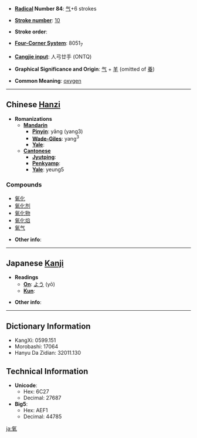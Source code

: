 * '''[[Wiktionary:Chinese radical index| Radical]] Number 84''': [[Wiktionary:Chinese radical index 气|气]]+6 strokes

* '''[[Wiktionary:Chinese total strokes index|Stroke number]]''': [[Wiktionary:Chinese total strokes index 10|10]]

* '''Stroke order''': 

* '''[[Wiktionary:Chinese four corner index|Four-Corner System]]''': 8051<sub>7</sub>

* '''[[Wiktionary:Chinese Cangjie index|Cangjie input]]''': 人弓廿手 (ONTQ)

* '''Graphical Significance and Origin''': [[气]] + [[羊]] (omitted of [[養]])

* '''Common Meaning''': [[oxygen]]

----

== Chinese [[Hanzi]] ==

* '''Romanizations'''
** '''[[Mandarin]]'''
*** '''[[Pinyin]]''': yǎng (yang3)
*** '''[[Wade-Giles]]''': yang<sup>3</sup>
*** '''[[Yale]]''': 
** '''[[Cantonese]]'''
*** '''[[Jyutping]]''':
*** '''[[Penkyamp]]''': 
*** '''[[Yale]]''': yeung5

===Compounds===
*[[氧化]]
*[[氧化剂]]
*[[氧化物]]
*[[氧化焰]]
*[[氧气]]

* '''Other info''': 

----

== Japanese [[Kanji]] ==

* '''Readings'''
** '''[[On]]''': [[よう]] (yō)
** '''[[Kun]]''': 

* '''Other info''':  

----

== Dictionary Information ==

* KangXi: 0599.151
* Morobashi: 17064
* Hanyu Da Zidian: 32011.130

== Technical Information ==

* '''Unicode''':
** Hex: 6C27
** Decimal: 27687
* '''Big5''':
** Hex: AEF1
** Decimal: 44785

[[ja:氧]]